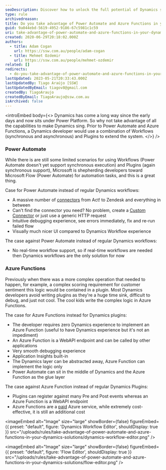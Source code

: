 ```yaml
---
seoDescription: Discover how to unlock the full potential of Dynamics solutions by leveraging Power Automate and Azure Functions.
type: rule
archivedreason:
title: Do you take advantage of Power Automate and Azure Functions in your Dynamics solutions?
guid: 9a044ebd-5619-4952-9186-67c5981c1c59
uri: take-advantage-of-power-automate-and-azure-functions-in-your-dynamics-solutions
created: 2020-06-29T20:18:02.000Z
authors:
  - title: Adam Cogan
    url: https://ssw.com.au/people/adam-cogan
  - title: Mehmet Ozdemir
    url: https://ssw.com.au/people/mehmet-ozdemir
related: []
redirects:
  - do-you-take-advantage-of-power-automate-and-azure-functions-in-your-dynamics-solutions
lastUpdated: 2023-05-21T20:33:43.000Z
lastUpdatedBy: Tiago Araújo [SSW]
lastUpdatedByEmail: tiagov8@gmail.com
createdBy: TiagoAraujo
createdByEmail: TiagoAraujo@ssw.com.au
isArchived: false
---
```


<introEmbed
  body={<>
Dynamics has come a long way since the early days and now sits under Power Platform. So why not take advantage of all the capabilities to make Dynamics sing. Prior to Power Automate and Azure Functions, a Dynamics developer would use a combination of Workflows (synchronous and asynchronous) and Plugins to extend the system.
  </>}
/>
### Power Automate

While there is are still some limited scenarios for using Workflows (Power Automate doesn't yet support synchronous execution) and Plugins (again synchronous support), Microsoft is shepherding developers toward Microsoft Flow (Power Automate) for automation tasks, and this is a great thing.

Case for Power Automate instead of regular Dynamics workflows:

* A massive number of [connectors](https://make.powerautomate.com/connectors) from Act! to Zendesk and everything in between
* Can't find the connector you need? No problem, create a [Custom Connector](https://docs.microsoft.com/en-us/connectors/custom-connectors/define-blank?WT.mc_id=DX-MVP-33518) or just use a generic HTTP request
* Intuitive debugging experience, see errors immediately, fix and re-run failed flow
* Visually much nicer UI compared to Dynamics Workflow experience

The case against Power Automate instead of regular Dynamics workflows:

* No real-time workflow support, so if real-time workflows are needed then Dynamics workflows are the only solution for now

### Azure Functions

Previously when there was a more complex operation that needed to happen, for example, a complex scoring requirement for customer sentiment this logic would be contained in a plugin. Most Dynamics developers avoid writing plugins as they're a huge time sink, difficult to debug, and just not cool. The cool kids write the complex logic in Azure Functions.

The case for Azure Functions instead for Dynamics plugins:

* The developer requires zero Dynamics experience to implement an Azure Function (useful to have Dynamics experience but it's not an impediment)
* An Azure Function is a WebAPI endpoint and can be called by other applications
* Very smooth debugging experience
* Application Insights built-in
* The Dynamics layer can be abstracted away, Azure Function can implement the logic only
* Power Automate can sit in the middle of Dynamics and the Azure Function as the glue layer

The case against Azure Function instead of regular Dynamics Plugins:

* Plugins can register against many Pre and Post events whereas an Azure Function is a WebAPI endpoint
* Azure Functions are a [paid](https://azure.microsoft.com/en-au/pricing/calculator/?WT.mc_id=DX-MVP-33518) Azure service, while extremely cost-effective, it is still an additional cost


<imageEmbed
  alt="Image"
  size="large"
  showBorder={false}
  figureEmbed={{
    preset: "default",
    figure: 'Dynamics Workflow Editor',
    shouldDisplay: true
  }}
  src="/uploads/rules/take-advantage-of-power-automate-and-azure-functions-in-your-dynamics-solutions/dynamics-workflow-editor.png"
/>


<imageEmbed
  alt="Image"
  size="large"
  showBorder={false}
  figureEmbed={{
    preset: "default",
    figure: 'Flow Editor',
    shouldDisplay: true
  }}
  src="/uploads/rules/take-advantage-of-power-automate-and-azure-functions-in-your-dynamics-solutions/flow-editor.png"
/>
